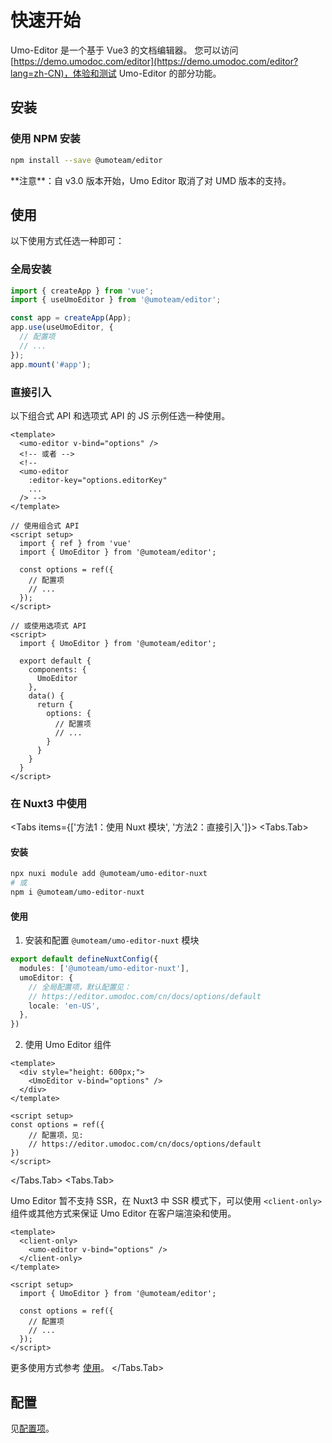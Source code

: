 
# 快速开始

Umo-Editor 是一个基于 Vue3 的文档编辑器。
您可以访问[https://demo.umodoc.com/editor](https://demo.umodoc.com/editor?lang=zh-CN)，体验和测试 Umo-Editor 的部分功能。

## 安装

### 使用 NPM 安装

```sh npm2yarn
npm install --save @umoteam/editor
```

<Callout type="warning" emoji="⚠️">
**注意**：自 v3.0 版本开始，Umo Editor 取消了对 UMD 版本的支持。
</Callout>

## 使用

以下使用方式任选一种即可：

### 全局安装
```js filename="main.js"
import { createApp } from 'vue';
import { useUmoEditor } from '@umoteam/editor';

const app = createApp(App);
app.use(useUmoEditor, {
  // 配置项
  // ...
});
app.mount('#app');
```

### 直接引入

以下组合式 API 和选项式 API 的 JS 示例任选一种使用。

```vue filename="component.vue"
<template>
  <umo-editor v-bind="options" />
  <!-- 或者 -->
  <!-- 
  <umo-editor 
    :editor-key="options.editorKey" 
    ... 
  /> -->
</template>

// 使用组合式 API
<script setup>
  import { ref } from 'vue'
  import { UmoEditor } from '@umoteam/editor';

  const options = ref({
    // 配置项
    // ...
  });
</script>

// 或使用选项式 API
<script>
  import { UmoEditor } from '@umoteam/editor';

  export default {
    components: {
      UmoEditor
    },
    data() {
      return {
        options: {
          // 配置项
          // ...
        }
      }
    }
  }
</script>
```

### 在 Nuxt3 中使用

<Tabs items={['方法1：使用 Nuxt 模块', '方法2：直接引入']}>
<Tabs.Tab>

#### 安装

```bash
npx nuxi module add @umoteam/umo-editor-nuxt
# 或
npm i @umoteam/umo-editor-nuxt
```

#### 使用

1. 安装和配置 `@umoteam/umo-editor-nuxt` 模块

```ts filename="nuxt.config.ts"
export default defineNuxtConfig({
  modules: ['@umoteam/umo-editor-nuxt'],
  umoEditor: {
    // 全局配置项，默认配置见：
    // https://editor.umodoc.com/cn/docs/options/default
    locale: 'en-US',
  },
})
```

2. 使用 Umo Editor 组件

```vue
<template>
  <div style="height: 600px;">
    <UmoEditor v-bind="options" />
  </div>
</template>

<script setup>
const options = ref({
    // 配置项，见:
    // https://editor.umodoc.com/cn/docs/options/default
})
</script>
```
</Tabs.Tab>
<Tabs.Tab>

Umo Editor 暂不支持 SSR，在 Nuxt3 中 SSR 模式下，可以使用 `<client-only>` 组件或其他方式来保证 Umo Editor 在客户端渲染和使用。

```vue {2,4} filename="component.vue"
<template>
  <client-only>
    <umo-editor v-bind="options" />
  </client-only>
</template>

<script setup>
  import { UmoEditor } from '@umoteam/editor';

  const options = ref({
    // 配置项
    // ...
  });
</script>
```

更多使用方式参考 [使用](#使用)。
</Tabs.Tab>
</Tabs>

## 配置

见[配置项](./options/default)。
